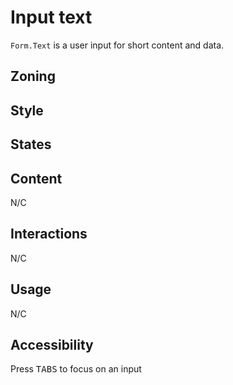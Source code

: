 


<Meta of={Stories} />
<Status id="formFieldInputText" />

# Input text

`Form.Text` is a user input for short content and data.

## Zoning

<FigmaImage
	src="https://www.figma.com/file/qc8oUSyVJM67gSsbTShftt/%F0%9F%93%90-Zoning?node-id=245%3A219"
	alt="zoning image for inputs"
/>

## Style

<FigmaImage
	src="https://www.figma.com/file/610Qgbz9dEHyTTkGeYHZh4/Inputs?node-id=0%3A132"
	alt="Mockup for form inputs"
/>

## States

<Canvas of={Stories.Text} />

## Content

N/C

## Interactions

N/C

## Usage

N/C

## Accessibility

Press <kbd>TABS</kbd> to focus on an input
